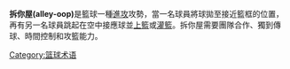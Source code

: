 {{noteTA
|G1=NBA
|1=zh-hk:拆你屋;zh-tw:空中接力;zh-cn:空中接力;
|2=zh-hk:入樽;zh-tw:灌籃;zh-cn:扣篮;
}}
{{multiple image
| align     = right
| direction = horizontal
| width     = <!-- Digits only; no "px" suffix, please -->

| image2    = 20130103 Alley Oop (2).jpg
| width2    = 140
| alt2      = 
| caption2  =

| image3    = 
| width3    = 
| alt3      = 
| caption3  =

| image4    = 20130103 Alley Oop (4).jpg
| width4    = 140
| alt4      = 
| caption4  =

| image5    = 20130103 Alley Oop (5).jpg
| width5    = 140
| alt5      = 
| caption5  =

| header            = 
| header_align      = <!-- left/right/center -->
| header_background = 
| footer            = 
| footer_align      = <!-- left/right/center -->
| footer_background = 
| background color  = 
}}
'''拆你屋(alley-oop)'''是籃球一種[[進攻|進攻]]攻勢，當一名球員將球拋至接近籃框的位置，再有另一名球員跳起在空中接應球並[[上籃|上籃]]或[[灌籃|灌籃]]。拆你屋需要團隊合作、獨到傳球、時間控制和攻籃能力。

{{basketball-stub}}

[[Category:篮球术语|Category:篮球术语]]